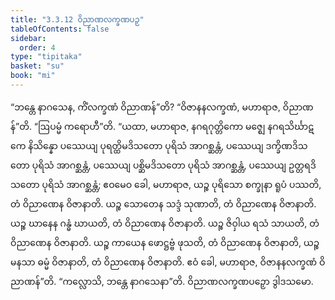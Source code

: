 ```yaml
---
title: "3.3.12 ဝိညာဏလက္ခဏပဉှ"
tableOfContents: false
sidebar:
  order: 4
type: "tipitaka"
basket: "su"
book: "mi"
---
```



<DynamicBreadcrumb />

<Division number="60" book="mi">

<Paragraph number="301" book="mi">
“ဘန္တေ နာဂသေန, ကိံလက္ခဏံ ဝိညာဏန်”တိ? “ဝိဇာနနလက္ခဏံ, မဟာရာဇ, ဝိညာဏန်”တိ.
</Paragraph>

<Paragraph number="302" book="mi">
“ဩပမ္မံ ကရောဟီ”တိ. “ယထာ, မဟာရာဇ, နဂရဂုတ္တိကော မဇ္ဈေ နဂရသိင်္ဃာဋကေ နိသိန္နော ပဿေယျ ပုရတ္ထိမဒိသတော ပုရိသံ အာဂစ္ဆန္တံ, ပဿေယျ ဒက္ခိဏဒိသတော ပုရိသံ အာဂစ္ဆန္တံ, ပဿေယျ ပစ္ဆိမဒိသတော ပုရိသံ အာဂစ္ဆန္တံ, ပဿေယျ ဥတ္တရဒိသတော ပုရိသံ အာဂစ္ဆန္တံ; ဧဝမေဝ ခေါ, မဟာရာဇ, ယဉ္စ ပုရိသော စက္ခုနာ ရူပံ ပဿတိ, တံ ဝိညာဏေန ဝိဇာနာတိ. ယဉ္စ သောတေန သဒ္ဒံ သုဏာတိ, တံ ဝိညာဏေန ဝိဇာနာတိ. ယဉ္စ ဃာနေန ဂန္ဓံ ဃာယတိ, တံ ဝိညာဏေန ဝိဇာနာတိ. ယဉ္စ ဇိဝှါယ ရသံ သာယတိ, တံ ဝိညာဏေန ဝိဇာနာတိ. ယဉ္စ ကာယေန ဖောဋ္ဌဗ္ဗံ ဖုသတိ, တံ ဝိညာဏေန ဝိဇာနာတိ, ယဉ္စ မနသာ ဓမ္မံ ဝိဇာနာတိ, တံ ဝိညာဏေန ဝိဇာနာတိ. ဧဝံ ခေါ, မဟာရာဇ, ဝိဇာနနလက္ခဏံ ဝိညာဏန်”တိ.
</Paragraph>

<Paragraph number="303" book="mi">
“ကလ္လောသိ, ဘန္တေ နာဂသေနာ”တိ.

</Paragraph>
</Division>

<Paragraph number="304" type="center" book="mi">
ဝိညာဏလက္ခဏပဉှော ဒွါဒသမော.
</Paragraph>